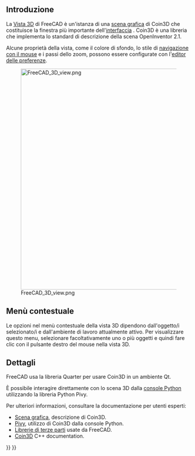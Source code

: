 <languages/>

<span id="Introduction"></span>
==Introduzione==

{{TOCright}}

La [[3D view/it|Vista 3D]] di FreeCAD è un'istanza di una [[Scenegraph/it|scena grafica]] di Coin3D che costituisce la finestra più importante dell'[[interface/it|interfaccia]]
. Coin3D è una libreria che implementa lo standard di descrizione della scena OpenInventor 2.1.

Alcune proprietà della vista, come il colore di sfondo, lo stile di [[Mouse_navigation/it|navigazione con il mouse]] e i passi dello zoom, possono essere configurate con l'[[Preferences_Editor/it|editor delle preferenze]].

[[File:FreeCAD_3D_view.png|600px]]

{{Caption|La [[3D view/it|vista 3D]] è un componente dell'[[interface/it|interfaccia]] di FreeCAD . Per impostazione predefinita, essa mostra un piccolo widget con gli assi delle coordinate e il cubo di navigazione anche esso con gli assi delle coordinate; la griglia può essere visualizzata e configurata caricando l'ambiente [[Draft Workbench/it|Draft]].}}

<span id="Context_menu"></span>
== Menù contestuale ==

Le opzioni nel menù contestuale della vista 3D dipendono dall'oggetto/i selezionato/i e dall'ambiente di lavoro attualmente attivo. Per visualizzare questo menu, selezionare facoltativamente uno o più oggetti e quindi fare clic con il pulsante destro del mouse nella vista 3D.

<span id="Details"></span>
== Dettagli ==

FreeCAD usa la libreria Quarter per usare Coin3D in un ambiente Qt.

È possibile interagire direttamente con lo scena 3D dalla [[Python_console/it|console Python]] utilizzando la libreria Python Pivy.

Per ulteriori informazioni, consultare la documentazione per utenti esperti:
* [[Scenegraph/it|Scena grafica]], descrizione di Coin3D.
* [[Pivy/it|Pivy]], utilizzo di Coin3D dalla console Python.
* [[Third_Party_Libraries/it|Librerie di terze parti]] usate da FreeCAD.
* [https://grey.colorado.edu/coin3d/index.html Coin3D] C++ documentation.


{{Interface navi{{#translation:}}}}
{{Userdocnavi{{#translation:}}}}